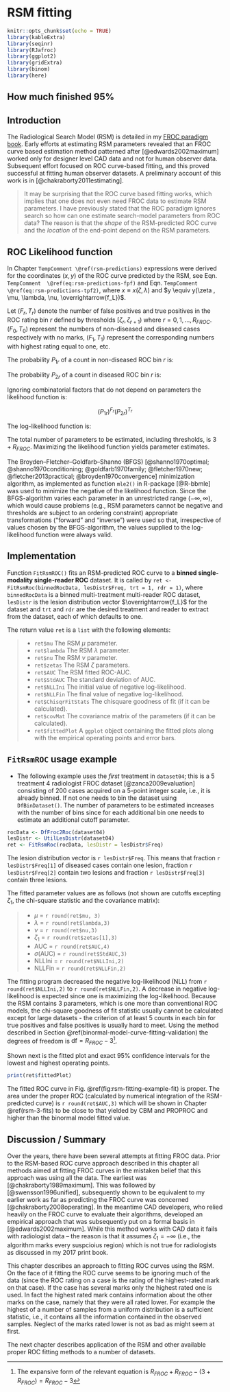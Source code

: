 # RSM fitting {#rsm-fitting}


```r
knitr::opts_chunk$set(echo = TRUE)
library(kableExtra)
library(seqinr)
library(RJafroc)
library(ggplot2)
library(gridExtra)
library(binom)
library(here)
```


## How much finished 95% {#rsm-fitting-how-much-finished}



## Introduction {#rsm-fitting-intro}

The Radiological Search Model (RSM) is detailed in my [FROC paradigm book](https://dpc10ster.github.io/RJafrocFrocBook/). Early efforts at estimating RSM parameters revealed that an FROC curve based estimation method patterned after [@edwards2002maximum] worked only for designer level CAD data and not for human observer data. Subsequent effort focused on ROC curve-based fitting, and this proved successful at fitting human observer datasets. A preliminary account of this work is in  [@chakraborty2011estimating]. 

> It may be surprising that the ROC curve based fitting works, which implies that one does not even need FROC data to estimate RSM parameters. I have previously stated that the ROC paradigm ignores search so how can one estimate search-model parameters from ROC data? The reason is that the *shape* of the RSM-predicted ROC curve and the *location* of the end-point depend on the RSM parameters. 


## ROC Likelihood function {#rsm-fitting-roc-likelihood}


In Chapter `TempComment \@ref(rsm-predictions)` expressions were derived for the coordinates $(x,y)$ of the ROC curve predicted by the RSM, see Eqn. `TempComment  \@ref(eq:rsm-predictions-fpf)` and Eqn. `TempComment \@ref(eq:rsm-predictions-tpf2)`, where $x\equiv x(\zeta,\lambda)$ and $y \equiv y(\zeta , \mu, \lambda, \nu, \overrightarrow{f_L})$. 


Let $(F_r,T_r)$ denote the number of false positives and true positives in the ROC rating bin $r$ defined by thresholds $[\zeta_r, \zeta_{r+1})$ where $r = 0, 1, ..., R_{FROC}$. $(F_0,T_0)$  represent the numbers of non-diseased and diseased cases respectively with no marks, $(F_1,T_1)$ represent the corresponding numbers with highest rating equal to one, etc. 


The probability $P_{1r}$ of a count in non-diseased ROC bin $r$ is:

\begin{equation}
P_{1r} = x\left ( \zeta_r \right ) - x\left ( \zeta_{r+1} \right )\\ 
(\#eq:rsm-fitting-roc-p1r)
\end{equation}

The probability $P_{2r}$  of a count in diseased ROC bin $r$ is:

\begin{equation}
P_{2r} = y\left ( \zeta_r \right ) - y\left ( \zeta_{r+1} \right )\\ 
(\#eq:rsm-fitting-roc-p2r)
\end{equation}

Ignoring combinatorial factors that do not depend on parameters the likelihood function is:

$$\left ( P_{1r} \right )^{F_r}  \left ( P_{2r} \right )^{T_r}$$

The log-likelihood function is:
	
\begin{equation}
LL_{ROC} \left ( \mu, \lambda, \nu, \overrightarrow{f_L} \right )= \sum_{r=0}^{R_{FROC}} \left [F_r log \left (P_{1r}  \right ) + T_r log \left (P_{2r}  \right )  \right ] \\
(\#eq:rsm-fitting-roc-ll2)
\end{equation}


The total number of parameters to be estimated, including thresholds, is $3+R_{FROC}$. Maximizing the likelihood function yields parameter estimates. 


The Broyden–Fletcher–Goldfarb–Shanno (BFGS) [@shanno1970optimal; @shanno1970conditioning; @goldfarb1970family; @fletcher1970new; @fletcher2013practical; @broyden1970convergence] minimization algorithm, as implemented as function `mle2()` in R-package [@R-bbmle] was used to minimize the negative of the likelihood function. Since the BFGS-algorithm varies each parameter in an unrestricted range $(-\infty, \infty)$, which would cause problems (e.g., RSM parameters cannot be negative and thresholds are subject to an ordering constraint) appropriate transformations ("forward" and "inverse") were used so that, irrespective of values chosen by the BFGS-algorithm, the values supplied to the log-likelihood function were always valid. 


## Implementation {#rsm-fitting-fit-rsm}

Function `FitRsmROC()` fits an RSM-predicted ROC curve to a **binned single-modality single-reader ROC** dataset. It is called by `ret <- FitRsmRoc(binnedRocData, lesDistr$Freq, trt = 1, rdr = 1)`, where `binnedRocData` is a binned multi-treatment multi-reader ROC dataset, `lesDistr` is the lesion distribution vector $\overrightarrow{f_L}$ for the dataset and `trt` and `rdr` are the desired treatment and reader to extract from the dataset, each of which defaults to one. 


The return value `ret` is a `list` with the following elements:

>
* `ret$mu`	The RSM $\mu$ parameter.
* `ret$lambda`	The RSM $\lambda$ parameter.
* `ret$nu`	The RSM $\nu$ parameter.
* `ret$zetas`	The RSM $\zeta$ parameters.
* `ret$AUC`	The RSM fitted ROC-AUC.
* `ret$StdAUC`	The standard deviation of AUC.
* `ret$NLLIni`	The initial value of negative log-likelihood.
* `ret$NLLFin`	The final value of negative log-likelihood.
* `ret$ChisqrFitStats`	The chisquare goodness of fit (if it can be calculated).
* `ret$covMat`	The covariance matrix of the parameters (if it can be calculated).
* `ret$fittedPlot`	A `ggplot` object containing the fitted plots along with the empirical operating points and error bars.


## `FitRsmROC` usage example {#rsm-fitting-fitrsmroc-usage-example}

* The following example uses the *first* treatment in `dataset04`; this is a 5 treatment 4 radiologist FROC dataset [@zanca2009evaluation] consisting of 200 cases acquired on a 5-point integer scale, i.e., it is already binned. If not one needs to bin the dataset using `DfBinDataset()`. The number of parameters to be estimated increases with the number of bins since for each additional bin one needs to estimate an additional cutoff parameter.


```r
rocData <- DfFroc2Roc(dataset04)
lesDistr <- UtilLesDistr(dataset04)
ret <- FitRsmRoc(rocData, lesDistr = lesDistr$Freq)
```

The lesion distribution vector is `r lesDistr$Freq`. This means that fraction `r lesDistr$Freq[1]` of diseased cases contain one lesion, fraction `r lesDistr$Freq[2]` contain two lesions and fraction `r lesDistr$Freq[3]` contain three lesions.    

The fitted parameter values are as follows (not shown are cutoffs excepting $\zeta_1$, the chi-square statistic and the covariance matrix):

>
* $\mu$ = `r round(ret$mu, 3)`
* $\lambda$ = `r round(ret$lambda,3)`
* $\nu$ = `r round(ret$nu,3)`
* $\zeta_1$ = `r round(ret$zetas[1],3)`
* $\text{AUC}$ = `r round(ret$AUC,4)`
* $\sigma (\text{AUC})$ = `r round(ret$StdAUC,3)`
* $\text{NLLIni}$ = `r round(ret$NLLIni,2)`
* $\text{NLLFin}$ = `r round(ret$NLLFin,2)`


<!-- The relatively large separation parameter $\mu$ implies good lesion-classification performance. The large $\lambda$ parameter implies poor lesion-localization performance. On the average the observer generates `r round(ret$lambda,2)` latent NL marks per image. However, because of the relatively large value of $\zeta_1$, i.e., `r round(ret$zetas[1],2)`, only fraction `r round(pnorm(-ret$zetas[1]),3)` of these are actually marked, resulting in `r round(ret$lambda*pnorm(-ret$zetas[1]),2)` actual marks per image. Lesion-localization performance depends on the numbers of latent marks, i.e., $\lambda$ and $\nu$, not the actual numbers of marks.  -->


The fitting program decreased the negative log-likelihood (NLL) from `r round(ret$NLLIni,2)` to `r round(ret$NLLFin,2)`. A decrease in negative log-likelihood is expected since one is maximizing the log-likelihood. Because the RSM contains 3 parameters, which is one more than conventional ROC models, the chi-square goodness of fit statistic usually cannot be calculated except for large datasets - the criterion of at least 5 counts in each bin for true positives and false positives is usually hard to meet. Using the method described in Section \@ref(binormal-model-curve-fitting-validation) the degrees of freedom is $\text{df} = R_{FROC} - 3$^[The expansive form of the relevant equation is $R_{FROC} + R_{FROC} - (3 + R_{FROC}) = R_{FROC} - 3$].


Shown next is the fitted plot and exact 95% confidence intervals for the lowest and highest operating points.


```r
print(ret$fittedPlot)
```


The fitted ROC curve in Fig. \@ref(fig:rsm-fitting-example-fit) is proper. The area under the proper ROC (calculated by numerical integration of the RSM-predicted curve) is `r round(ret$AUC,3)` which will be shown in Chapter \@ref(rsm-3-fits) to be close to that yielded by CBM and PROPROC and higher than the binormal model fitted value.


## Discussion / Summary {#rsm-fitting-discussion-summary}

Over the years, there have been several attempts at fitting FROC data. Prior to the RSM-based ROC curve approach described in this chapter all methods aimed at fitting FROC curves in the mistaken belief that this approach was using all the data. The earliest was [@chakraborty1989maximum]. This was followed by [@swensson1996unified], subsequently shown to be equivalent to my earlier work as far as predicting the FROC curve was concerned [@chakraborty2008operating]. In the meantime CAD developers, who relied heavily on the FROC curve to evaluate their algorithms, developed an empirical approach that was subsequently put on a formal basis in [@edwards2002maximum]. While this method works with CAD data it fails with radiologist data -- the reason is that it assumes $\zeta_1 = -\infty$ (i.e., the algorithm marks every suspcioius region) which is not true for radiologists as discussed in my 2017 print book.

This chapter describes an approach to fitting ROC curves using the RSM. On the face of it fitting the ROC curve seems to be ignoring much of the data (since the ROC rating on a case is the rating of the highest-rated mark on that case). If the case has several marks only the highest rated one is used. In fact the highest rated mark contains information about the other marks on the case, namely that they were all rated lower. For example the highest of a number of samples from a uniform distribution is a sufficient statistic, i.e., it contains all the information contained in the observed samples. Neglect of the marks rated lower is not as bad as might seem at first. 

The next chapter describes application of the RSM and other available proper ROC fitting methods to a number of datasets.



